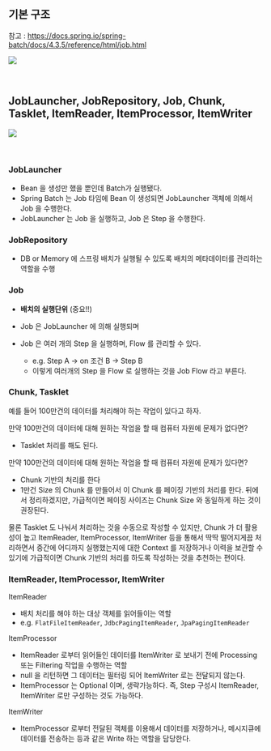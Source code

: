 ## 기본 구조

참고 : https://docs.spring.io/spring-batch/docs/4.3.5/reference/html/job.html

![](https://docs.spring.io/spring-batch/docs/4.3.5/reference/html/images/spring-batch-reference-model.png)

<br/>



## JobLauncher, JobRepository, Job, Chunk, Tasklet,  ItemReader, ItemProcessor, ItemWriter

![](./img/2-architecture/2.1-infrastructure.png)



<br/>



### JobLauncher

- Bean 을 생성만 했을 뿐인데 Batch가 실행됐다.
- Spring Batch 는 Job 타임에 Bean 이 생성되면 JobLauncher 객체에 의해서 Job 을 수행한다.
- JobLauncher 는 Job 을 실행하고, Job 은 Step 을 수행한다.



### JobRepository

- DB or Memory 에 스프링 배치가 실행될 수 있도록 배치의 메타데이터를 관리하는 역할을 수행



### Job

- **배치의 실행단위** (중요!!)

- Job 은 JobLauncher 에 의해 실행되며
- Job 은 여러 개의 Step 을 실행하며, Flow 를 관리할 수 있다.
  - e.g. Step A → on 조건 B → Step B
  - 이렇게 여러개의 Step 을 Flow 로 실행하는 것을 Job Flow 라고 부른다.



### Chunk, Tasklet

예를 들어 100만건의 데이터를 처리해야 하는 작업이 있다고 하자.<br/>

만약 100만건의 데이터에 대해 원하는 작업을 할 때 컴퓨터 자원에 문제가 없다면? 

- Tasklet 처리를 해도 된다.

만약 100만건의 데이터에 대해 원하는 작업을 할 때 컴퓨터 자원에 문제가 있다면? 

- Chunk 기반의 처리를 한다
- 1만건 Size 의 Chunk 를 만들어서 이 Chunk 를 페이징 기반의 처리를 한다. 뒤에서 정리하겠지만, 가급적이면 페이징 사이즈는 Chunk Size 와 동일하게 하는 것이 권장된다.



물론 Tasklet 도 나눠서 처리하는 것을 수동으로 작성할 수 있지만, Chunk 가 더 활용성이 높고 ItemReader, ItemProcessor, ItemWriter 등을 통해서 딱딱 떨어지게끔 처리하면서 중간에 어디까지 실행했는지에 대한 Context 를 저장하거나 이력을 보관할 수 있기에 가급적이면 Chunk 기반의 처리를 하도록 작성하는 것을 추천하는 편이다.



### ItemReader, ItemProcessor, ItemWriter

ItemReader

- 배치 처리를 해야 하는 대상 객체를 읽어들이는 역할
- e.g. `FlatFileItemReader`, `JdbcPagingItemReader`, `JpaPagingItemReader`

ItemProcessor

- ItemReader 로부터 읽어들인 데이터를 ItemWriter 로 보내기 전에 Processing 또는 Filtering 작업을 수행하는 역할
- null 을 리턴하면 그 데이터는 필터링 되어 ItemWriter 로는 전달되지 않는다.
- ItemProcessor 는 Optional 이며, 생략가능하다. 즉, Step 구성시 ItemReader, ItemWriter 로만 구성하는 것도 가능하다.

ItemWriter

- ItemProcessor 로부터 전달된 객체를 이용해서 데이터를 저장하거나, 메시지큐에 데이터를 전송하는 등과 같은 Write 하는 역할을 담당한다.

<br/>





















